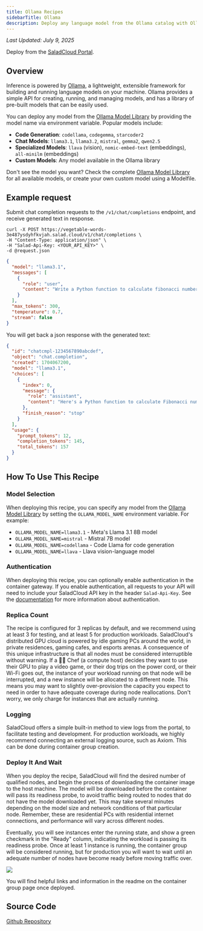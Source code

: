 ```yaml
---
title: Ollama Recipes
sidebarTitle: Ollama
description: Deploy any language model from the Ollama catalog with Ollama on Salad Container Engine.
---
```


_Last Updated: July 9, 2025_

<Tip>Deploy from the [SaladCloud Portal](https://portal.salad.com).</Tip>

## Overview

Inference is powered by [Ollama](https://ollama.com/), a lightweight, extensible framework for building and running
language models on your machine. Ollama provides a simple API for creating, running, and managing models, and has a
library of pre-built models that can be easily used.

You can deploy any model from the [Ollama Model Library](https://ollama.com/library) by providing the model name via
environment variable. Popular models include:

- **Code Generation**: `codellama`, `codegemma`, `starcoder2`
- **Chat Models**: `llama3.1`, `llama3.2`, `mistral`, `gemma2`, `qwen2.5`
- **Specialized Models**: `llava` (vision), `nomic-embed-text` (embeddings), `all-minilm` (embeddings)
- **Custom Models**: Any model available in the Ollama library

Don't see the model you want? Check the complete [Ollama Model Library](https://ollama.com/library) for all available
models, or create your own custom model using a Modelfile.

## Example request

Submit chat completion requests to the `/v1/chat/completions` endpoint, and receive generated text in response.

```shell
curl -X POST https://vegetable-words-3e487ysdyhfkvjah.salad.cloud/v1/chat/completions \
-H "Content-Type: application/json" \
-H "Salad-Api-Key: <YOUR_API_KEY>" \
-d @request.json
```

```json request.json
{
  "model": "llama3.1",
  "messages": [
    {
      "role": "user",
      "content": "Write a Python function to calculate fibonacci numbers:"
    }
  ],
  "max_tokens": 300,
  "temperature": 0.7,
  "stream": false
}
```

You will get back a json response with the generated text:

````json
{
  "id": "chatcmpl-1234567890abcdef",
  "object": "chat.completion",
  "created": 1704067200,
  "model": "llama3.1",
  "choices": [
    {
      "index": 0,
      "message": {
        "role": "assistant",
        "content": "Here's a Python function to calculate Fibonacci numbers:\n\n```python\ndef fibonacci(n):\n    if n <= 0:\n        return []\n    elif n == 1:\n        return [0]\n    elif n == 2:\n        return [0, 1]\n    \n    fib_sequence = [0, 1]\n    for i in range(2, n):\n        fib_sequence.append(fib_sequence[i-1] + fib_sequence[i-2])\n    \n    return fib_sequence\n```"
      },
      "finish_reason": "stop"
    }
  ],
  "usage": {
    "prompt_tokens": 12,
    "completion_tokens": 145,
    "total_tokens": 157
  }
}
````

## How To Use This Recipe

### Model Selection

When deploying this recipe, you can specify any model from the [Ollama Model Library](https://ollama.com/library) by
setting the `OLLAMA_MODEL_NAME` environment variable. For example:

- `OLLAMA_MODEL_NAME=llama3.1` - Meta's Llama 3.1 8B model
- `OLLAMA_MODEL_NAME=mistral` - Mistral 7B model
- `OLLAMA_MODEL_NAME=codellama` - Code Llama for code generation
- `OLLAMA_MODEL_NAME=llava` - Llava vision-language model

### Authentication

When deploying this recipe, you can optionally enable authentication in the container gateway. If you enable
authentication, all requests to your API will need to include your SaladCloud API key in the header `Salad-Api-Key`. See
the [documentation](/products/sce/gateway/sending-requests) for more information about authentication.

### Replica Count

The recipe is configured for 3 replicas by default, and we recommend using at least 3 for testing, and at least 5 for
production workloads. SaladCloud's distributed GPU cloud is powered by idle gaming PCs around the world, in private
residences, gaming cafes, and esports arenas. A consequence of this unique infrastructure is that all nodes must be
considered interruptible without warning. If a 👨‍🍳 Chef (a compute host) decides they want to use their GPU to play a
video game, or their dog trips on the power cord, or their Wi-Fi goes out, the instance of your workload running on that
node will be interrupted, and a new instance will be allocated to a different node. This means you may want to slightly
over-provision the capacity you expect to need in order to have adequate coverage during node reallocations. Don't
worry, we only charge for instances that are actually running.

### Logging

SaladCloud offers a simple built-in method to view logs from the portal, to facilitate testing and development. For
production workloads, we highly recommend connecting an external logging source, such as Axiom. This can be done during
container group creation.

### Deploy It And Wait

When you deploy the recipe, SaladCloud will find the desired number of qualified nodes, and begin the process of
downloading the container image to the host machine. The model will be downloaded before the container will pass its
readiness probe, to avoid traffic being routed to nodes that do not have the model downloaded yet. This may take several
minutes depending on the model size and network conditions of that particular node. Remember, these are residential PCs
with residential internet connections, and performance will vary across different nodes.

Eventually, you will see instances enter the running state, and show a green checkmark in the "Ready" column, indicating
the workload is passing its readiness probe. Once at least 1 instance is running, the container group will be considered
running, but for production you will want to wait until an adequate number of nodes have become ready before moving
traffic over.

![](/products/recipes/images/ollama-deploy.jpg)

You will find helpful links and information in the readme on the container group page once deployed.

## Source Code

[<Icon icon="github" size="24" /> Github Repository](https://github.com/SaladTechnologies/salad-recipes/tree/master/recipes/ollama)
